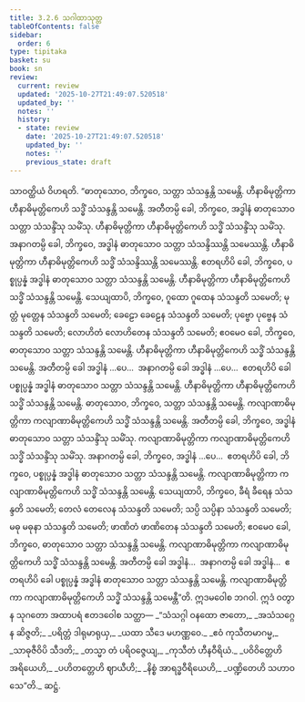 ```yaml
---
title: 3.2.6 သဂါထာသုတ္တ
tableOfContents: false
sidebar:
  order: 6
type: tipitaka
basket: su
book: sn
review:
  current: review
  updated: '2025-10-27T21:49:07.520518'
  updated_by: ''
  notes: ''
  history:
  - state: review
    date: '2025-10-27T21:49:07.520518'
    updated_by: ''
    notes: ''
    previous_state: draft
---
```



<ReviewStatus review={frontmatter.review} showDetails={true} />

<HypothesisAnnotation frontmatter={frontmatter} />

<DynamicBreadcrumb />

<Division number="100" book="sn" e="ch" v="18" p="295">

<Paragraph number="717" book="sn">
သာဝတ္ထိယံ ဝိဟရတိ. “ဓာတုသောဝ, ဘိက္ခဝေ, သတ္တာ သံသန္ဒန္တိ သမေန္တိ. ဟီနာဓိမုတ္တိကာ ဟီနာဓိမုတ္တိကေဟိ သဒ္ဓိံ သံသန္ဒန္တိ သမေန္တိ. အတီတမ္ပိ ခေါ, ဘိက္ခဝေ, အဒ္ဓါနံ ဓာတုသောဝ သတ္တာ သံသန္ဒိံသု သမိံသု. ဟီနာဓိမုတ္တိကာ ဟီနာဓိမုတ္တိကေဟိ သဒ္ဓိံ သံသန္ဒိံသု သမိံသု.
</Paragraph>

<Paragraph number="718" book="sn">
အနာဂတမ္ပိ ခေါ, ဘိက္ခဝေ, အဒ္ဓါနံ ဓာတုသောဝ သတ္တာ သံသန္ဒိဿန္တိ သမေဿန္တိ. ဟီနာဓိမုတ္တိကာ ဟီနာဓိမုတ္တိကေဟိ သဒ္ဓိံ သံသန္ဒိဿန္တိ သမေဿန္တိ.
</Paragraph>

<Paragraph number="719" book="sn">
ဧတရဟိပိ ခေါ, ဘိက္ခဝေ, ပစ္စုပ္ပန္နံ အဒ္ဓါနံ ဓာတုသောဝ သတ္တာ သံသန္ဒန္တိ သမေန္တိ. ဟီနာဓိမုတ္တိကာ ဟီနာဓိမုတ္တိကေဟိ သဒ္ဓိံ သံသန္ဒန္တိ သမေန္တိ.
</Paragraph>

<Paragraph number="720" book="sn">
သေယျထာပိ, ဘိက္ခဝေ, ဂူထော ဂူထေန သံသန္ဒတိ သမေတိ; မုတ္တံ မုတ္တေန သံသန္ဒတိ သမေတိ; ခေဠော ခေဠေန သံသန္ဒတိ သမေတိ; ပုဗ္ဗော ပုဗ္ဗေန သံသန္ဒတိ သမေတိ; လောဟိတံ လောဟိတေန သံသန္ဒတိ သမေတိ; ဧဝမေဝ ခေါ, ဘိက္ခဝေ, ဓာတုသောဝ သတ္တာ သံသန္ဒန္တိ သမေန္တိ. ဟီနာဓိမုတ္တိကာ ဟီနာဓိမုတ္တိကေဟိ သဒ္ဓိံ သံသန္ဒန္တိ သမေန္တိ. အတီတမ္ပိ ခေါ အဒ္ဓါနံ …ပေ…  အနာဂတမ္ပိ ခေါ အဒ္ဓါနံ …ပေ…  ဧတရဟိပိ ခေါ ပစ္စုပ္ပန္နံ အဒ္ဓါနံ ဓာတုသောဝ သတ္တာ သံသန္ဒန္တိ သမေန္တိ. ဟီနာဓိမုတ္တိကာ ဟီနာဓိမုတ္တိကေဟိ သဒ္ဓိံ သံသန္ဒန္တိ သမေန္တိ.
</Paragraph>

<Paragraph number="721" book="sn">
ဓာတုသောဝ, ဘိက္ခဝေ, သတ္တာ သံသန္ဒန္တိ သမေန္တိ. ကလျာဏာဓိမုတ္တိကာ ကလျာဏာဓိမုတ္တိကေဟိ သဒ္ဓိံ သံသန္ဒန္တိ သမေန္တိ. အတီတမ္ပိ ခေါ, ဘိက္ခဝေ, အဒ္ဓါနံ ဓာတုသောဝ သတ္တာ သံသန္ဒိံသု သမိံသု. ကလျာဏာဓိမုတ္တိကာ ကလျာဏာဓိမုတ္တိကေဟိ သဒ္ဓိံ သံသန္ဒိံသု သမိံသု.
</Paragraph>

<Paragraph number="722" book="sn">
အနာဂတမ္ပိ ခေါ, ဘိက္ခဝေ, အဒ္ဓါနံ …ပေ…  ဧတရဟိပိ ခေါ, ဘိက္ခဝေ, ပစ္စုပ္ပန္နံ အဒ္ဓါနံ ဓာတုသောဝ သတ္တာ သံသန္ဒန္တိ သမေန္တိ. ကလျာဏာဓိမုတ္တိကာ ကလျာဏာဓိမုတ္တိကေဟိ သဒ္ဓိံ သံသန္ဒန္တိ သမေန္တိ.
</Paragraph>

<Paragraph number="723" book="sn">
သေယျထာပိ, ဘိက္ခဝေ, ခီရံ ခီရေန သံသန္ဒတိ သမေတိ; တေလံ တေလေန သံသန္ဒတိ သမေတိ; သပ္ပိ သပ္ပိနာ သံသန္ဒတိ သမေတိ; မဓု မဓုနာ သံသန္ဒတိ သမေတိ; ဖာဏိတံ ဖာဏိတေန သံသန္ဒတိ သမေတိ; ဧဝမေဝ ခေါ, ဘိက္ခဝေ, ဓာတုသောဝ သတ္တာ သံသန္ဒန္တိ သမေန္တိ. ကလျာဏာဓိမုတ္တိကာ ကလျာဏာဓိမုတ္တိကေဟိ သဒ္ဓိံ သံသန္ဒန္တိ သမေန္တိ. အတီတမ္ပိ ခေါ အဒ္ဓါနံ…  အနာဂတမ္ပိ ခေါ အဒ္ဓါနံ…  ဧတရဟိပိ ခေါ ပစ္စုပ္ပန္နံ အဒ္ဓါနံ ဓာတုသောဝ သတ္တာ သံသန္ဒန္တိ သမေန္တိ. ကလျာဏာဓိမုတ္တိကာ ကလျာဏာဓိမုတ္တိကေဟိ သဒ္ဓိံ သံသန္ဒန္တိ သမေန္တီ”တိ.
</Paragraph>

<Paragraph number="724" book="sn">
ဣဒမဝေါစ ဘဂဝါ. ဣဒံ ဝတွာန သုဂတော အထာပရံ ဧတဒဝေါစ သတ္ထာ—
</Paragraph>

<Paragraph number="725" type="verses" book="sn">
_“သံသဂ္ဂါ ဝနထော ဇာတော,_  
_အသံသဂ္ဂေန ဆိဇ္ဇတိ;_  
_ပရိတ္တံ ဒါရုမာရုယှ,_  
_ယထာ သီဒေ မဟဏ္ဏဝေ._  

</Paragraph>

<Paragraph number="726" type="verses" book="sn">
_ဧဝံ ကုသီတမာဂမ္မ,_  
_သာဓုဇီဝိပိ သီဒတိ;_  
_တသ္မာ တံ ပရိဝဇ္ဇေယျ,_  
_ကုသီတံ ဟီနဝီရိယံ._  

</Paragraph>

<Paragraph number="727" type="verses" book="sn">
_ပဝိဝိတ္တေဟိ အရိယေဟိ,_  
_ပဟိတတ္တေဟိ ဈာယီဟိ;_  
_နိစ္စံ အာရဒ္ဓဝီရိယေဟိ,_  
_ပဏ္ဍိတေဟိ သဟာဝသေ”တိ._  


</Paragraph>
</Division>

<Paragraph number="728" type="center" book="sn">
ဆဋ္ဌံ.
</Paragraph>